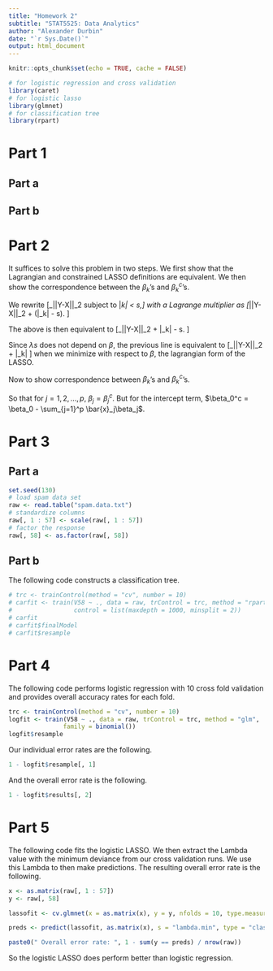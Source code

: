 ```yaml
---
title: "Homework 2"
subtitle: "STAT5525: Data Analytics"
author: "Alexander Durbin"
date: "`r Sys.Date()`"
output: html_document
---
```


```r
knitr::opts_chunk$set(echo = TRUE, cache = FALSE)
```

```r
# for logistic regression and cross validation
library(caret)
# for logistic lasso
library(glmnet)
# for classification tree
library(rpart)
```

# Part 1
## Part a
## Part b

# Part 2
It suffices to solve this problem in two steps. We first show that the Lagrangian and constrained LASSO definitions are equivalent. We then show the correspondence between the $\beta_k$'s and $\beta_k^c$'s.

We rewrite \[\min_\beta ||Y-X\beta||_2\ subject\ to\ \sum|\beta_k| < s,\]
with a Lagrange multiplier as \[\min_\beta ||Y-X\beta||_2 + \lambda(\sum|\beta_k| - s). \]

The above is then equivalent to
\[\min_\beta ||Y-X\beta||_2 + \lambda\sum|\beta_k| - \lambda s. \]

Since $\lambda s$ does not depend on $\beta$, the previous line is equivalent to
\[\min_\beta ||Y-X\beta||_2 + \lambda\sum|\beta_k| \] when we minimize with respect to $\beta$, the lagrangian form of the LASSO.

Now to show correspondence between $\beta_k$'s and $\beta_k^c$'s.


\begin{align*}
\min_\beta ||Y-X\beta||_2 + \lambda \sum_{j=1}^p |\beta_j| &= \min_\beta \sum_{i=1}^n (y_i - \beta_0 - \sum_{j=1}^p x_{ij}\beta_j)^2 + \lambda \sum_{j=1}^p |\beta_j|  \\
&= \min_\beta \sum_{i=1}^n (y_i - \beta_0 - \sum_{j=1}^p \bar{x}_{j}\beta_j + \sum_{j=1}^p \bar{x}_{j}\beta_j \sum_{j=1}^p x_{ij}\beta_j)^2 + \lambda \sum_{j=1}^p |\beta_j| \\
&= \min_\beta \sum_{i=1}^n (y_i - \beta_0 - \sum_{j=1}^p \bar{x}_{j}\beta_j -  \sum_{j=1}^p (x_{ij} - \bar{x}_j)\beta_j)^2 + \lambda \sum_{j=1}^p |\beta_j| \\
&= \min_\beta \sum_{i=1}^n (y_i - \beta^c_0 - \sum_{j=1}^p x^c_{ij}\beta_j)^2 + \lambda \sum_{j=1}^p |\beta_j| \\
&= \min_\beta ||Y-X\beta^c||_2 + \lambda \sum_{j=1}^p |\beta_j^c|.
\end{align*}

So that for $j = 1, 2, ..., p$, $\beta_j = \beta_j^c$. But for the intercept term, $\beta_0^c = \beta_0 - \sum_{j=1}^p \bar{x}_j\beta_j$.

# Part 3
## Part a

```r

set.seed(130)
# load spam data set
raw <- read.table("spam.data.txt")
# standardize columns
raw[, 1 : 57] <- scale(raw[, 1 : 57])
# factor the response
raw[, 58] <- as.factor(raw[, 58])

```

## Part b

The following code constructs a classification tree.

```r

# trc <- trainControl(method = "cv", number = 10)
# carfit <- train(V58 ~ ., data = raw, trControl = trc, method = "rpart", 
#                 control = list(maxdepth = 1000, minsplit = 2))
# carfit
# carfit$finalModel
# carfit$resample
```

# Part 4

The following code performs logistic regression with 10 cross fold validation and provides overall accuracy rates for each fold.

```r

trc <- trainControl(method = "cv", number = 10)
logfit <- train(V58 ~ ., data = raw, trControl = trc, method = "glm",
               family = binomial())  
logfit$resample

```
Our individual error rates are the following.

```r

1 - logfit$resample[, 1]

```

And the overall error rate is the following.

```r

1 - logfit$results[, 2]

```

# Part 5

The following code fits the logistic LASSO. We then extract the Lambda value with the minimum deviance from our cross validation runs. We use this Lambda to then make predictions. The resulting overall error rate is the following.

```r

x <- as.matrix(raw[, 1 : 57])
y <- raw[, 58]

lassofit <- cv.glmnet(x = as.matrix(x), y = y, nfolds = 10, type.measure = "deviance", alpha = 1, family = "binomial")

preds <- predict(lassofit, as.matrix(x), s = "lambda.min", type = "class")

paste0(" Overall error rate: ", 1 - sum(y == preds) / nrow(raw))

```

So the logistic LASSO does perform better than logistic regression.